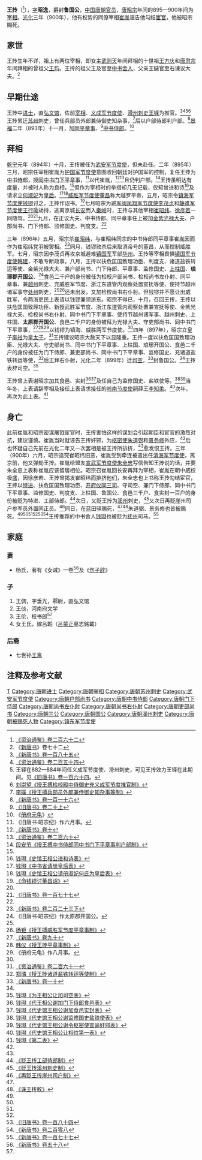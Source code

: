 {{Infobox Biography
| subject_name   = 王摶
| image_name     = 
| image_size     = 
| image_caption  = 
| date_of_birth  = 9世纪
| place_of_birth = [[唐朝|唐朝]]
| date_of_death  = 900年7月12日
| place_of_death = [[唐朝|唐朝]]
| occupation     = [[唐朝|唐朝]][[官员|官员]]
}}

'''王抟'''（{{bd|9世纪||900年|7月12日|catIdx=W}}<ref name=ZZTJ262>[[:s:資治通鑑/卷262|《资治通鉴》卷二百六十二]]</ref>），[[表字|字]]'''昭逸'''，爵封'''鲁国公'''，[[中国|中国]][[唐朝|唐朝]][[官员|官员]]，[[唐昭宗|唐昭宗]]年间的895—900年间为[[宰相|宰相]]。[[光化|光化]]三年（900年），他有权势的同僚宰相[[崔胤|崔胤]]诬告他勾结[[宦官|宦官]]，他被昭宗賜死。

== 家世 ==
王抟生年不详，祖上有两位宰相，即女主[[武则天|武则天]]年间拜相的十世祖[[王方庆|王方庆]]和[[唐肃宗|唐肃宗]]年间拜相的曾祖父[[王玙|王玙]]。王抟的祖父王及官至[[中书舍人|中书舍人]]，父亲王鐬官至右谏议大夫。<ref name=NBT72>《[[新唐书|新唐书]]》卷七十二</ref>

== 早期仕途 ==
王抟中[[进士|进士]]，直[[弘文馆|弘文馆]]，佐前[[宰相|宰相]]、[[义成军节度使|义成军节度使]]、[[滑州|滑州]][[刺史|刺史]][[王铎_(唐朝)|王铎]]为推官。<ref>[[:s:新唐书/卷185|《新唐书》卷一百八十五]]</ref><ref>[[:s:资治通鉴/卷254|《资治通鉴》卷二百五十四]]</ref><ref>王铎在882—884年间任义成军节度使、滑州刺史，可见王抟效力王铎在此期间。见[[:s:舊唐書/卷164|《旧唐书》卷一百六十四]]。</ref><ref>[[:s:授王搏检校殿中侍御史充义成军节度推官制|刘崇望《授王搏检校殿中侍御史充义成军节度推官制》]]</ref>王抟累迁[[苏州|苏州]]刺史，曾任兵部员外郎兼侍御史知杂事，<ref>[[:s:授王搏兵部员外郎兼侍御史知杂事等制|李磎《授王搏兵部员外郎兼侍御史知杂事等制》]]</ref>后以户部侍郎判户部。<ref name=NBT116>[[:s:新唐書/卷116|《新唐书》卷一百一十六]]</ref>[[景福_(唐朝)|景福]]二年（893年）十一月，加[[同平章事|同平章事]]、<ref name=BT20-1>[[:s:旧唐书/卷20上|《旧唐书》卷二十上]]</ref>[[中书侍郎|中书侍郎]]。<ref>《[[册府元龟|册府元龟]]》</ref>

== 拜相 ==
[[乾宁|乾宁]]元年（894年）十月，王抟被任为[[武安军节度使|武安军节度使]]，但未赴任。二年（895年）三月，昭宗任宰相崔胤为[[护国军节度使|护国军节度使]]意图收回朝廷对护国军的控制，复任王抟为[[中书侍郎|中书侍郎]]，授[[同中书门下平章事|同中书门下平章事]]，<ref>《旧唐书·昭宗纪》作六月事。</ref>以代崔胤，<ref>[[:s:新唐书/卷10|《新唐书》卷十]]</ref><ref name=ZZTJ260>[[:s:資治通鑑/卷260|《资治通鉴》卷二百六十]]</ref>且仍判户部。<ref>[[:s:授王搏中书侍郎同中书门下平章事判户部制|段安节《授王搏中书侍郎同中书门下平章事判户部制》]]</ref>王抟虽明达有度量，并被时人称为良相，<ref name=ZZTJ262/>但作为宰相时的举措却几无记载，仅知曾进和诗<ref>[[:s:史馆王相公进和诗表|钱珝《史馆王相公进和诗表》]]</ref>及请求立[[积善太后|何淑妃]]为[[皇后|皇后]]。<ref>[[:s:中书省请册皇后表|钱珝《中书省请册皇后表》]]</ref><ref>[[:s:史馆王相公请册淑妃何氏为皇后表|钱珝《史馆王相公请册淑妃何氏为皇后表》]]</ref>[[威胜军节度使|威胜军节度使]][[董昌|董昌]]称大越罗平帝，五月，昭宗令[[镇海军节度使|镇海军节度使]][[钱镠|钱镠]]讨之，王抟作诏书。<ref>[[:s:命钱镠讨董昌诏|《命钱镠讨董昌诏》]]</ref>七月昭宗为避[[军阀|军阀]][[凤翔军节度使|凤翔军节度使]][[李茂贞|李茂贞]]和[[静难军节度使|静难军节度使]][[王行瑜|王行瑜]]劫持，逃离京城[[长安|长安]]而入[[秦岭|秦岭]]时，王抟与其他宰相[[崔昭纬|崔昭纬]]、[[徐彦若|徐彦若]]一同随驾。<ref name=ZZTJ260/><ref name=BT177>[[:s:旧唐书/卷177|《旧唐书》卷一百七十七]]</ref>九月，在正议大夫、中书侍郎、同平章事任上被加[[金紫光禄大夫|金紫光禄大夫]]、户部尚书、门下侍郎、监修国史、判度支。<ref name=BT20-1/>

三年（896年）五月，昭宗杀[[崔昭纬|崔昭纬]]，与崔昭纬同宗的中书侍郎同平章事崔胤因而作为崔昭纬党羽被罢相。<ref name=NBT223-3>[[:s:新唐书/卷223下|《新唐书》卷二百二十三下]]</ref>同月，钱镠败杀后来取消帝号的董昌，从而控制威胜军。七月，昭宗因李茂贞再攻京城避难[[镇国军|镇国军]]军部[[华州|华州]]。王抟等宰相畏惧[[镇国军节度使|镇国军节度使]][[韩建|韩建]]，不敢专断政事。八月，王抟以扶危匡国致理功臣、判度支、诸道盐铁转运等使、金紫光禄大夫、兼户部尚书、门下侍郎、平章事、监修国史、[[上柱国|上柱国]]、'''琅琊郡开国公'''、<ref>《旧唐书·昭宗纪》作太原郡开国公。</ref>食邑二千户的身份被任为检校户部尚书、检校尚书左仆射、同平章事、兼[[越州|越州]]刺史、充威胜军节度、浙江东道管内观察处置宣抚等使、使持节越州诸军事守[[处州|处州]]刺史，<ref name=BT20-1/><ref>[[:s:授王搏威胜军节度平章事制|杨钜《授王搏威胜军节度平章事制》]]</ref>还未出发，又加检校尚书右仆射。但钱镠并不愿让出威胜军，令两浙吏民上表请以钱镠兼领浙东。昭宗不得已，十月，召回王抟，王抟以扶危匡国致理功臣、新授武胜军节度、浙江东道管内观察处置兼宣抚等使、金紫光禄大夫、检校尚书右仆射、同中书门下平章事、使持节越州诸军事、越州刺史、上柱国、'''太原郡开国公'''、食邑二千户的身份被拜为光禄大夫、守吏部尚书、同中书门下平章事，<ref>[[:s:新唐书/卷90|《新唐书》卷九十]]</ref><ref>[[:s:授王抟平章事制|韩仪《授王抟平章事制》]]</ref><ref>《册府元龟》作八月事。</ref>以钱镠为镇海、威胜两军节度使。<ref name=ZZTJ260/>四年（897年），昭宗立皇子[[李𥙿|李𥙿]]为[[皇太子|皇太子]]，<ref name=ZZTJ261>[[:s:資治通鑑/卷261|《资治通鉴》卷二百六十一]]</ref>王抟建议昭宗大赦天下以显隆重。王抟一度以扶危匡国致理功臣、光禄大夫、守吏部尚书、同中书门下平章事、上柱国、琅琊开国公、食邑二千户的身份被任为门下侍郎、兼吏部尚书、同中书门下平章事、监修国史、充诸道盐铁转运等使，<ref>[[:s:授王抟诸道盐铁转运等使制|郑璘《授王抟诸道盐铁转运等使制》]]</ref>后正拜右仆射，光化二年（899年）迁[[司空|司空]]，<ref name=NBT10>[[:s:新唐书/卷10|《新唐书》卷一十]]</ref>封鲁国公。<ref name=NBT116/>王抟表辞司空。<ref>[[:s:为王相公让加司空表|钱珝《为王相公让加司空表》]]</ref>

王抟曾上表谢昭宗加其食邑、实封<ref>[[:s:代王相公谢加门下侍郎食邑表|钱珝《代王相公谢加门下侍郎食邑表》]]</ref><ref>[[:s:代史馆王相公谢加食邑实封表|钱珝《代史馆王相公谢加食邑实封表》]]</ref>及任自己为监修国史、盐铁使等。<ref>[[:s:代史馆王相公谢监修国史盐铁使表|钱珝《代史馆王相公谢监修国史盐铁使表》]]</ref><ref>[[:s:代史馆王相公谢令枢密使宣谕奸邪表|钱珝《代史馆王相公谢令枢密使宣谕奸邪表》]]</ref>当年冬，上表请辞宰相及接任上表请求接任的[[岭南节度使|岭南节度使]]嗣薛王[[李知柔|李知柔]]。<ref>[[:s:代史馆王相公让相位第一表|钱珝《代史馆王相公让相位第一表》]]</ref>次年，再次为此上表。<ref>[[:s:第二表|钱珝《第二表》]]</ref>

== 身亡 ==
此前崔胤和昭宗密谋屠戮宦官时，王抟害怕这样的谋划会引起朝臣和宦官的激烈对抗，建议谨慎。崔胤当时就诬告王抟奸邪，为[[枢密使|枢密使]][[朱道弼|朱道弼]]和[[景务修|景务修]]外应，<ref name=ZZTJ262/>后也怀疑自己先前在光化二年又一次罢相是被王抟所排挤，<ref name=ZZTJ261/>愈发恨王抟。三年（900年）六月，昭宗追究崔昭纬旧恶，崔胤受到牵连被遣出任[[清海军节度使|清海军节度使]]，离京前，他又弹劾王抟。崔胤给盟友[[宣武军节度使|宣武军节度使]][[朱全忠|朱全忠]]写信告知王抟说的话，并要朱全忠上表称崔胤应该留居相位。昭宗召崔胤回长安再拜为宰相，崔胤在朝中威权极盛，因徐彦若、王抟曾揭发崔昭纬而排挤他们，朱全忠也上书称王抟勾结宦官，王抟以[[特进|特进]]、扶危匡国致理功臣、[[开府仪同三司|开府仪同三司]]、守司空、兼门下侍郎、同中书门下平章事、监修国史、判度支、上柱国、鲁国公、食邑三千户、食实封一百户的身份被贬为特进、工部侍郎。<ref>[[s:贬王抟工部侍郎制|《贬王抟工部侍郎制》]]</ref>次日，又贬王抟为[[溪州_(武周)|溪州]]刺史，<ref>[[s:贬王抟溪州刺史制|《贬王抟溪州刺史制》]]</ref>又次日再贬崖州司户参军员外置同正员。<ref>[[s:再贬王抟崖州司户制|《再贬王抟崖州司户制》]]</ref>同日，在蓝田驿赐死，<ref name=NBT10/><ref>[[:s:诛王抟敕|《诛王抟敕》]]</ref>朱道弼、景务修也皆被赐死。<ref name=ZZTJ262/><ref name=BT20-1/><ref name=BT177/><ref name=NBT223-3/><ref>[[:s:旧唐书/卷184|《旧唐书》卷一百八十四]]</ref><ref>[[:s:新唐书/卷208|《新唐书》卷二百零八]]</ref>王抟推荐的中书舍人[[钱珝|钱珝]]也被贬为[[抚州|抚州]]司马。<ref>[[:s:新唐书/卷177|《新唐书》卷一百七十七]]</ref>

== 家庭 ==
=== 妻 ===
*杨氏，著有《女诫》一卷<ref>[[:s:新唐书/卷58|《新唐书》卷五十八]]</ref>及《[[:s:伤子辞|伤子辞]]》

=== 子 ===
#王倜，字垂光，鄠尉，直弘文馆
#王倓，河南府文学
#王伦，校书郎<ref name=NBT72/>
#女王氏，嫁呂韜（[[呂蒙正|呂蒙正]]墓志銘載）

=== 后裔 ===
*七世孙[[王禀|王禀]]

== 注释及参考文献 ==
{{reflist|3}}
{{start box}}
{{s-before|[[张濬|张濬]]}}
{{s-title|[[唐朝|唐朝]][[尚书右仆射|尚书右仆射]]|898年—899年}}
{{s-after|[[趙崇凝|趙崇凝]]}}
{{end box}}
{{DEFAULTSORT:W王}}
[[Category:琅邪王氏|T]]
[[Category:唐朝进士|Category:唐朝进士]]
[[Category:唐朝宰相|Category:唐朝宰相]]
[[Category:唐朝苏州刺史|Category:唐朝苏州刺史]]
[[Category:武安军节度使|Category:武安军节度使]]
[[Category:唐朝户部尚书|Category:唐朝户部尚书]]
[[Category:唐朝中书侍郎|Category:唐朝中书侍郎]]
[[Category:唐朝门下侍郎|Category:唐朝门下侍郎]]
[[Category:唐朝尚书左仆射|Category:唐朝尚书左仆射]]
[[Category:唐朝尚书右仆射|Category:唐朝尚书右仆射]]
[[Category:唐朝吏部尚书|Category:唐朝吏部尚书]]
[[Category:唐朝三公|Category:唐朝三公]]
[[Category:唐朝国公|Category:唐朝国公]]
[[Category:唐朝溪州刺史|Category:唐朝溪州刺史]]
[[Category:唐朝被赐死人物|Category:唐朝被赐死人物]]
[[Category:镇东军节度使|Category:镇东军节度使]]